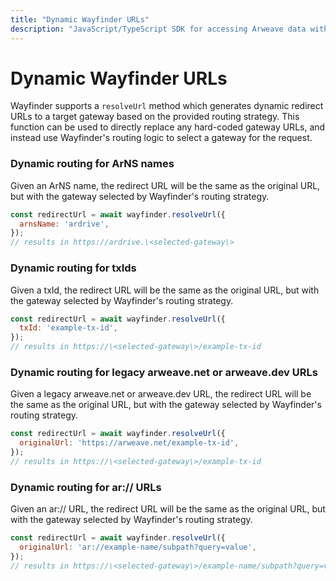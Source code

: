 ```yaml
---
title: "Dynamic Wayfinder URLs"
description: "JavaScript/TypeScript SDK for accessing Arweave data with built-in verification and gateway routing"
---
```


# Dynamic Wayfinder URLs

Wayfinder supports a `resolveUrl` method which generates dynamic redirect URLs to a target gateway based on the provided routing strategy. This function can be used to directly replace any hard-coded gateway URLs, and instead use Wayfinder's routing logic to select a gateway for the request.

### Dynamic routing for ArNS names

Given an ArNS name, the redirect URL will be the same as the original URL, but with the gateway selected by Wayfinder's routing strategy.

```javascript
const redirectUrl = await wayfinder.resolveUrl({
  arnsName: 'ardrive',
});
// results in https://ardrive.\<selected-gateway\>
```

### Dynamic routing for txIds

Given a txId, the redirect URL will be the same as the original URL, but with the gateway selected by Wayfinder's routing strategy.

```javascript
const redirectUrl = await wayfinder.resolveUrl({
  txId: 'example-tx-id',
});
// results in https://\<selected-gateway\>/example-tx-id
```

### Dynamic routing for legacy arweave.net or arweave.dev URLs

Given a legacy arweave.net or arweave.dev URL, the redirect URL will be the same as the original URL, but with the gateway selected by Wayfinder's routing strategy.

```javascript
const redirectUrl = await wayfinder.resolveUrl({
  originalUrl: 'https://arweave.net/example-tx-id',
});
// results in https://\<selected-gateway\>/example-tx-id
```

### Dynamic routing for ar:// URLs

Given an ar:// URL, the redirect URL will be the same as the original URL, but with the gateway selected by Wayfinder's routing strategy.

```javascript
const redirectUrl = await wayfinder.resolveUrl({
  originalUrl: 'ar://example-name/subpath?query=value',
});
// results in https://\<selected-gateway\>/example-name/subpath?query=value
```